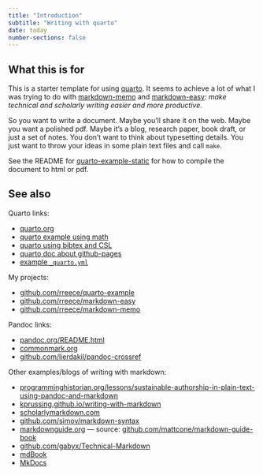 ```yaml
---
title: "Introduction"
subtitle: "Writing with quarto"
date: today
number-sections: false
---
```



What this is for
--------------------------------------------

This is a starter template for using [quarto](https://quarto.org/).
It seems to achieve a lot of what I was trying to do with
[markdown-memo](https://github.com/rreece/markdown-memo) and
[markdown-easy](https://github.com/rreece/markdown-easy):
*make technical and scholarly writing easier and more productive*.

So you want to write a document.
Maybe you'll share it on the web.
Maybe you want a polished pdf. 
Maybe it's a blog, research paper, book draft, or just a set of notes.
You don't want to think about typesetting details.
You just want to throw your ideas in some plain text files and call `make`.

See the README for [quarto-example-static](https://github.com/rreece/quarto-example-static)
for how to compile the document to html or pdf.


See also
--------------------------------------------

Quarto links:

-   [quarto.org](https://quarto.org/)
-   [quarto example using math](https://github.com/quarto-dev/quarto-examples/tree/main/html-math)
-   [quarto using bibtex and CSL](https://github.com/quarto-dev/quarto-examples/tree/main/appendix-csl)
-   [quarto doc about github-pages](https://quarto.org/docs/publishing/github-pages.html)
-   [example `_quarto.yml`](https://github.com/quarto-dev/quarto-web/blob/main/_quarto.yml)

My projects:

-   [github.com/rreece/quarto-example](https://github.com/rreece/quarto-example)
-   [github.com/rreece/markdown-easy](https://github.com/rreece/markdown-easy)
-   [github.com/rreece/markdown-memo](https://github.com/rreece/markdown-memo)

Pandoc links:

-   [pandoc.org/README.html](http://pandoc.org/README.html)
-   [commonmark.org](http://commonmark.org/)
-   [github.com/lierdakil/pandoc-crossref](https://github.com/lierdakil/pandoc-crossref)

Other examples/blogs of writing with markdown:

-   [programminghistorian.org/lessons/sustainable-authorship-in-plain-text-using-pandoc-and-markdown](http://programminghistorian.org/lessons/sustainable-authorship-in-plain-text-using-pandoc-and-markdown)
-   [kprussing.github.io/writing-with-markdown](https://web.archive.org/web/20171026174128/http://kprussing.github.io/writing-with-markdown/)
-   [scholarlymarkdown.com](http://scholarlymarkdown.com/)
-   [github.com/simov/markdown-syntax](https://github.com/simov/markdown-syntax/blob/main/mermaid.md)
-   [markdownguide.org](https://www.markdownguide.org/getting-started/) --- source: [github.com/mattcone/markdown-guide-book](https://github.com/mattcone/markdown-guide-book/blob/master/manuscript/chapter3.md)
-   [github.com/gabyx/Technical-Markdown](https://github.com/gabyx/Technical-Markdown)
-   [mdBook](https://rust-lang.github.io/mdBook/)
-   [MkDocs](https://www.mkdocs.org/)


